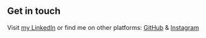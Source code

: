 ## Get in touch

Visit [my LinkedIn](https://www.linkedin.com/in/hugomndez/) or find me on other platforms: [GitHub](https://github.com/Hugomndez) & [Instagram](https://www.instagram.com/hugomndez/)
